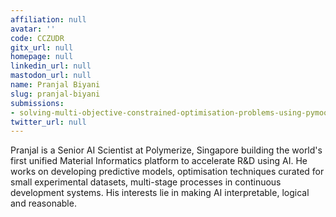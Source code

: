 ```yaml
---
affiliation: null
avatar: ''
code: CCZUDR
gitx_url: null
homepage: null
linkedin_url: null
mastodon_url: null
name: Pranjal Biyani
slug: pranjal-biyani
submissions:
- solving-multi-objective-constrained-optimisation-problems-using-pymoo
twitter_url: null
---
```


Pranjal is a Senior AI Scientist at Polymerize, Singapore building the world's first unified Material Informatics platform to accelerate R&D using AI. He works on developing predictive models, optimisation techniques curated for small experimental datasets, multi-stage processes in continuous development systems. His interests lie in making AI interpretable, logical and reasonable.